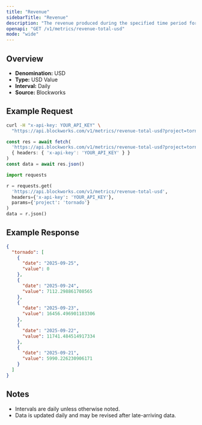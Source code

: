 ```yaml
---
title: "Revenue"
sidebarTitle: "Revenue"
description: "The revenue produced during the specified time period for given project."
openapi: "GET /v1/metrics/revenue-total-usd"
mode: "wide"
---
```


## Overview

- **Denomination:** USD
- **Type:** USD Value
- **Interval:** Daily
- **Source:** Blockworks

## Example Request

<CodeGroup>

```bash cURL
curl -H "x-api-key: YOUR_API_KEY" \
  "https://api.blockworks.com/v1/metrics/revenue-total-usd?project=tornado"
```

```typescript TypeScript
const res = await fetch(
  'https://api.blockworks.com/v1/metrics/revenue-total-usd?project=tornado',
  { headers: { 'x-api-key': 'YOUR_API_KEY' } }
)
const data = await res.json()
```

```python Python
import requests

r = requests.get(
  'https://api.blockworks.com/v1/metrics/revenue-total-usd',
  headers={'x-api-key': 'YOUR_API_KEY'},
  params={'project': 'tornado'}
)
data = r.json()
```

</CodeGroup>

## Example Response

```json
{
  "tornado": [
    {
      "date": "2025-09-25",
      "value": 0
    },
    {
      "date": "2025-09-24",
      "value": 7112.298861708565
    },
    {
      "date": "2025-09-23",
      "value": 16456.496901103306
    },
    {
      "date": "2025-09-22",
      "value": 11741.484514917334
    },
    {
      "date": "2025-09-21",
      "value": 5990.226230906171
    }
  ]
}
```

## Notes
- Intervals are daily unless otherwise noted.
- Data is updated daily and may be revised after late-arriving data.